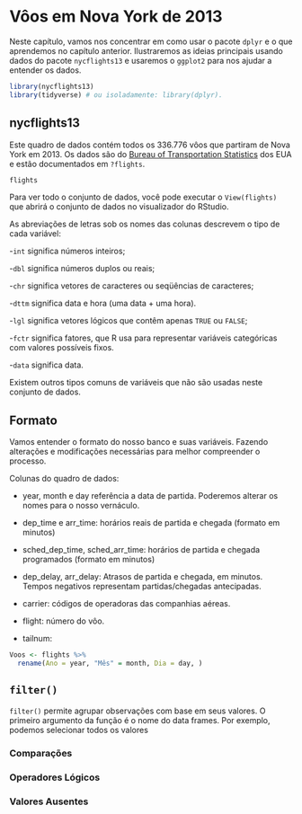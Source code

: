 # Vôos em Nova York de 2013 {#application}

Neste capítulo, vamos nos concentrar em como usar o pacote `dplyr` e o que aprendemos no capítulo anterior. Ilustraremos as ideias principais usando dados do pacote `nycflights13` e usaremos o `ggplot2` para nos ajudar a entender os dados.

```r
library(nycflights13)
library(tidyverse) # ou isoladamente: library(dplyr).
```

## nycflights13

Este quadro de dados contém todos os 336.776 vôos que partiram de Nova York em 2013. Os dados são do [Bureau of Transportation Statistics](https://www.transtats.bts.gov/DatabaseInfo.asp?DB_ID=120&Link=0) dos EUA e estão documentados em `?flights`.

```r
flights
```

Para ver todo o conjunto de dados, você pode executar o `View(flights)` que abrirá o conjunto de dados no visualizador do RStudio.

As abreviações de letras sob os nomes das colunas descrevem o tipo de cada variável:

-`int` significa números inteiros;

-`dbl` significa números duplos ou reais;

-`chr` significa vetores de caracteres ou seqüências de caracteres;

-`dttm` significa data e hora (uma data + uma hora).

-`lgl` significa vetores lógicos que contêm apenas `TRUE` ou `FALSE`;

-`fctr` significa fatores, que R usa para representar variáveis categóricas com valores possíveis fixos.

-`data` significa data.

Existem outros tipos comuns de variáveis que não são usadas neste conjunto de dados.

## Formato 

Vamos entender o formato do nosso banco e suas variáveis. Fazendo alterações e modificações necessárias para melhor compreender o processo.

Colunas do quadro de dados:

  - year, month e day referência a data de partida. Poderemos alterar os nomes para o nosso vernáculo.

  - dep_time e arr_time: horários reais de partida e chegada (formato em minutos)

  - sched_dep_time, sched_arr_time: horários de partida e chegada programados (formato em minutos)
  
  - dep_delay, arr_delay: Atrasos de partida e chegada, em minutos. Tempos negativos representam partidas/chegadas antecipadas.
  
  - carrier: códigos de operadoras das companhias aéreas.
  
  - flight: número do vôo.
  
  - tailnum:



```r
Voos <- flights %>% 
  rename(Ano = year, "Mês" = month, Dia = day, )
```


## `filter()`

`filter()` permite agrupar observações com base em seus valores. O primeiro argumento da função é o nome do data frames. Por exemplo, podemos selecionar todos os valores 

### Comparações

### Operadores Lógicos

### Valores Ausentes
